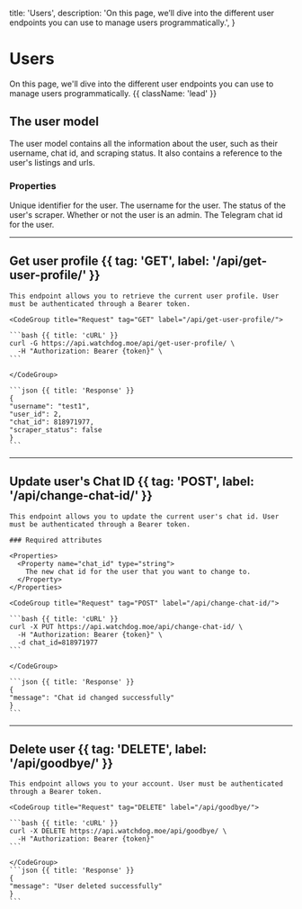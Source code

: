   title: 'Users',
  description:
    'On this page, we’ll dive into the different user endpoints you can use to manage users programmatically.',
}

# Users

On this page, we'll dive into the different user endpoints you can use to manage users programmatically. {{ className: 'lead' }}

## The user model

The user model contains all the information about the user, such as their username, chat id, and scraping status. It also contains a reference to the user's listings and urls.

### Properties

<Properties>
  <Property name="id" type="string">
    Unique identifier for the user.
  </Property>
  <Property name="username" type="string">
    The username for the user.
  </Property>
  <Property name="scraper_status" type="boolean">
    The status of the user's scraper.
  </Property>
  <Property name="admin" type="boolean">
    Whether or not the user is an admin.
  </Property>
  <Property name="chat_id" type="string">
    The Telegram chat id for the user.
  </Property>
</Properties>

---

## Get user profile {{ tag: 'GET', label: '/api/get-user-profile/' }}

<Row>
  <Col>

    This endpoint allows you to retrieve the current user profile. User must be authenticated through a Bearer token.

  </Col>
  <Col sticky>

    <CodeGroup title="Request" tag="GET" label="/api/get-user-profile/">

    ```bash {{ title: 'cURL' }}
    curl -G https://api.watchdog.moe/api/get-user-profile/ \
      -H "Authorization: Bearer {token}" \
    ```

    </CodeGroup>

    ```json {{ title: 'Response' }}
    {
    "username": "test1",
    "user_id": 2,
    "chat_id": 818971977,
    "scraper_status": false
    }
    ```

  </Col>
</Row>

---

## Update user's Chat ID {{ tag: 'POST', label: '/api/change-chat-id/' }}

<Row>
  <Col>

    This endpoint allows you to update the current user's chat id. User must be authenticated through a Bearer token.

    ### Required attributes

    <Properties>
      <Property name="chat_id" type="string">
        The new chat id for the user that you want to change to.
      </Property>
    </Properties>

  </Col>
  <Col sticky>

    <CodeGroup title="Request" tag="POST" label="/api/change-chat-id/">

    ```bash {{ title: 'cURL' }}
    curl -X PUT https://api.watchdog.moe/api/change-chat-id/ \
      -H "Authorization: Bearer {token}" \
      -d chat_id=818971977
    ```

    </CodeGroup>

    ```json {{ title: 'Response' }}
    {
    "message": "Chat id changed successfully"
    }
    ```

  </Col>
</Row>

---

## Delete user {{ tag: 'DELETE', label: '/api/goodbye/' }}

<Row>
  <Col>

    This endpoint allows you to your account. User must be authenticated through a Bearer token.

  </Col>
  <Col sticky>

    <CodeGroup title="Request" tag="DELETE" label="/api/goodbye/">

    ```bash {{ title: 'cURL' }}
    curl -X DELETE https://api.watchdog.moe/api/goodbye/ \
      -H "Authorization: Bearer {token}"
    ```

    </CodeGroup>
    ```json {{ title: 'Response' }}
    {
    "message": "User deleted successfully"
    }
    ```

  </Col>
</Row>
